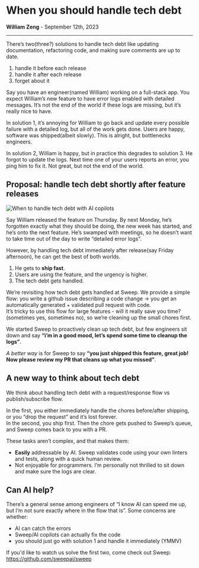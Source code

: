 # **When you should handle tech debt**

**William Zeng** - September 12th, 2023

---

There’s two(three?) solutions to handle tech debt like updating documentation, refactoring code, and making sure comments are up to date.

1. handle it before each release
2. handle it after each release
3. forget about it

Say you have an engineer(named William) working on a full-stack app. You expect William’s new feature to have error logs enabled with detailed messages.
It’s not the end of the world if these logs are missing, but it’s really nice to have.

In solution 1, it’s annoying for William to go back and update every possible failure with a detailed log, but all of the work gets done.
Users are happy, software was shipped(albeit slowly). This is alright, but bottlenecks engineers.

In solution 2, William is happy, but in practice this degrades to solution 3. He forgot to update the logs.
Next time one of your users reports an error, you ping him to fix it. Not great, but not the end of the world.

## Proposal: handle tech debt shortly after feature releases

<img src="/deployment/tech_debt.png" alt="When to handle tech debt with AI copilots" />

Say William released the feature on Thursday.
By next Monday, he’s forgotten exactly what they should be doing, the new week has started, and he’s onto the next feature.
He’s swamped with meetings, so he doesn’t want to take time out of the day to write “detailed error logs”.

However, by handling tech debt immediately after release(say Friday afternoon), he can get the best of both worlds.
1. He gets to **ship fast**.
2. Users are using the feature, and the urgency is higher.
3. The tech debt gets handled.

We’re revisiting how tech debt gets handled at Sweep. We provide a simple flow: you write a github issue describing a code change → you get an automatically generated + validated pull request with code.<br/>
It’s tricky to use this flow for large features - will it really save you time?(sometimes yes, sometimes no), so we’re cleaning up the small chores first.


We started Sweep to proactively clean up tech debt, but few engineers sit down and say **“i’m in a good mood, let’s spend some time to cleanup the logs”**.

*A better way* is for Sweep to say **“you just shipped this feature, great job! Now please review my PR that cleans up what you missed”**.

## A new way to think about tech debt

We think about handling tech debt with a request/response flow vs publish/subscribe flow.

In the first, you either immediately handle the chores before/after shipping, or you “drop the request” and it’s lost forever. <br/>
In the second, you ship first. Then the chore gets pushed to Sweep’s queue, and Sweep comes back to you with a PR.

These tasks aren’t complex, and that makes them:
- **Easily** addressable by AI. Sweep validates code using your own linters and tests, along with a quick human review.
- Not enjoyable for programmers. I’m personally not thrilled to sit down and make sure the logs are clear.

## Can AI help?

There’s a general sense among engineers of “I know AI can speed me up, but I’m not sure exactly where in the flow that is”. Some concerns are whether:

- AI can catch the errors
- Sweep/AI copilots can actually fix the code
- you should just go with solution 1 and handle it immediately (YMMV)

If you'd like to watch us solve the first two, come check out Sweep: https://github.com/sweepai/sweep
<style>{`
  pre {
    white-space: pre-wrap !important;
    word-wrap: break-word !important;
  }
  code {
    white-space: pre-wrap !important;
  }
`}</style>
